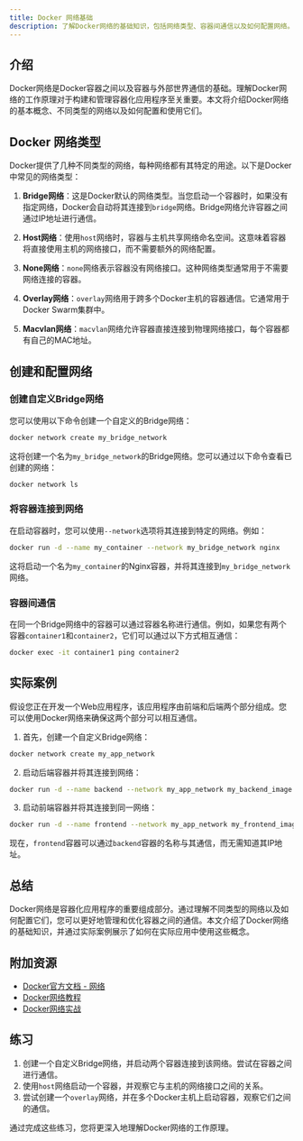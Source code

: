 ```yaml
---
title: Docker 网络基础
description: 了解Docker网络的基础知识，包括网络类型、容器间通信以及如何配置网络。
---
```


## 介绍

Docker网络是Docker容器之间以及容器与外部世界通信的基础。理解Docker网络的工作原理对于构建和管理容器化应用程序至关重要。本文将介绍Docker网络的基本概念、不同类型的网络以及如何配置和使用它们。

## Docker 网络类型

Docker提供了几种不同类型的网络，每种网络都有其特定的用途。以下是Docker中常见的网络类型：

1. **Bridge网络**：这是Docker默认的网络类型。当您启动一个容器时，如果没有指定网络，Docker会自动将其连接到`bridge`网络。Bridge网络允许容器之间通过IP地址进行通信。

2. **Host网络**：使用`host`网络时，容器与主机共享网络命名空间。这意味着容器将直接使用主机的网络接口，而不需要额外的网络配置。

3. **None网络**：`none`网络表示容器没有网络接口。这种网络类型通常用于不需要网络连接的容器。

4. **Overlay网络**：`overlay`网络用于跨多个Docker主机的容器通信。它通常用于Docker Swarm集群中。

5. **Macvlan网络**：`macvlan`网络允许容器直接连接到物理网络接口，每个容器都有自己的MAC地址。

## 创建和配置网络

### 创建自定义Bridge网络

您可以使用以下命令创建一个自定义的Bridge网络：

```bash
docker network create my_bridge_network
```

这将创建一个名为`my_bridge_network`的Bridge网络。您可以通过以下命令查看已创建的网络：

```bash
docker network ls
```

### 将容器连接到网络

在启动容器时，您可以使用`--network`选项将其连接到特定的网络。例如：

```bash
docker run -d --name my_container --network my_bridge_network nginx
```

这将启动一个名为`my_container`的Nginx容器，并将其连接到`my_bridge_network`网络。

### 容器间通信

在同一个Bridge网络中的容器可以通过容器名称进行通信。例如，如果您有两个容器`container1`和`container2`，它们可以通过以下方式相互通信：

```bash
docker exec -it container1 ping container2
```

## 实际案例

假设您正在开发一个Web应用程序，该应用程序由前端和后端两个部分组成。您可以使用Docker网络来确保这两个部分可以相互通信。

1. 首先，创建一个自定义Bridge网络：

```bash
docker network create my_app_network
```

2. 启动后端容器并将其连接到网络：

```bash
docker run -d --name backend --network my_app_network my_backend_image
```

3. 启动前端容器并将其连接到同一网络：

```bash
docker run -d --name frontend --network my_app_network my_frontend_image
```

现在，`frontend`容器可以通过`backend`容器的名称与其通信，而无需知道其IP地址。

## 总结

Docker网络是容器化应用程序的重要组成部分。通过理解不同类型的网络以及如何配置它们，您可以更好地管理和优化容器之间的通信。本文介绍了Docker网络的基础知识，并通过实际案例展示了如何在实际应用中使用这些概念。

## 附加资源

- [Docker官方文档 - 网络](https://docs.docker.com/network/)
- [Docker网络教程](https://www.docker.com/blog/docker-networking-tutorial/)
- [Docker网络实战](https://www.docker.com/blog/docker-networking-in-practice/)

## 练习

1. 创建一个自定义Bridge网络，并启动两个容器连接到该网络。尝试在容器之间进行通信。
2. 使用`host`网络启动一个容器，并观察它与主机的网络接口之间的关系。
3. 尝试创建一个`overlay`网络，并在多个Docker主机上启动容器，观察它们之间的通信。

通过完成这些练习，您将更深入地理解Docker网络的工作原理。